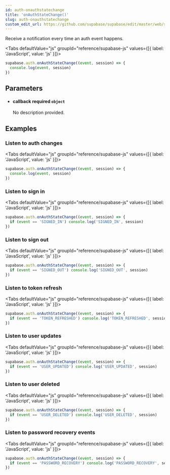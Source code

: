 ```yaml
---
id: auth-onauthstatechange
title: 'onAuthStateChange()'
slug: auth-onauthstatechange
custom_edit_url: https://github.com/supabase/supabase/edit/master/web/spec/supabase.yml
---
```



Receive a notification every time an auth event happens.

<Tabs
  defaultValue="js"
  groupId="reference/supabase-js"
  values={[{ label: 'JavaScript', value: 'js' }]}>

<TabItem value="js">

```js
supabase.auth.onAuthStateChange((event, session) => {
  console.log(event, session)
})
```

</TabItem>

</Tabs>

## Parameters

<ul className="method-list-group">
  
<li className="method-list-item">
  <h4 className="method-list-item-label">
    <span className="method-list-item-label-name">
      callback
    </span>
    <span className="method-list-item-label-badge required">
      required
    </span>
    <span className="method-list-item-validation">
      <code>object</code>
    </span>
  </h4>
  <div class="method-list-item-description">

No description provided.

  </div>
  
</li>

</ul>

## Examples

### Listen to auth changes

<Tabs
  defaultValue="js"
  groupId="reference/supabase-js"
  values={[{ label: 'JavaScript', value: 'js' }]}>

<TabItem value="js">

```js
supabase.auth.onAuthStateChange((event, session) => {
  console.log(event, session)
})
```

</TabItem>

</Tabs>

### Listen to sign in

<Tabs
  defaultValue="js"
  groupId="reference/supabase-js"
  values={[{ label: 'JavaScript', value: 'js' }]}>

<TabItem value="js">

```js
supabase.auth.onAuthStateChange((event, session) => {
  if (event == 'SIGNED_IN') console.log('SIGNED_IN', session)
})
```

</TabItem>

</Tabs>

### Listen to sign out

<Tabs
  defaultValue="js"
  groupId="reference/supabase-js"
  values={[{ label: 'JavaScript', value: 'js' }]}>

<TabItem value="js">

```js
supabase.auth.onAuthStateChange((event, session) => {
  if (event == 'SIGNED_OUT') console.log('SIGNED_OUT', session)
})
```

</TabItem>

</Tabs>

### Listen to token refresh

<Tabs
  defaultValue="js"
  groupId="reference/supabase-js"
  values={[{ label: 'JavaScript', value: 'js' }]}>

<TabItem value="js">

```js
supabase.auth.onAuthStateChange((event, session) => {
  if (event == 'TOKEN_REFRESHED') console.log('TOKEN_REFRESHED', session)
})
```

</TabItem>

</Tabs>

### Listen to user updates

<Tabs
  defaultValue="js"
  groupId="reference/supabase-js"
  values={[{ label: 'JavaScript', value: 'js' }]}>

<TabItem value="js">

```js
supabase.auth.onAuthStateChange((event, session) => {
  if (event == 'USER_UPDATED') console.log('USER_UPDATED', session)
})
```

</TabItem>

</Tabs>

### Listen to user deleted

<Tabs
  defaultValue="js"
  groupId="reference/supabase-js"
  values={[{ label: 'JavaScript', value: 'js' }]}>

<TabItem value="js">

```js
supabase.auth.onAuthStateChange((event, session) => {
  if (event == 'USER_DELETED') console.log('USER_DELETED', session)
})
```

</TabItem>

</Tabs>

### Listen to password recovery events

<Tabs
  defaultValue="js"
  groupId="reference/supabase-js"
  values={[{ label: 'JavaScript', value: 'js' }]}>

<TabItem value="js">

```js
supabase.auth.onAuthStateChange((event, session) => {
  if (event == 'PASSWORD_RECOVERY') console.log('PASSWORD_RECOVERY', session)
})
```

</TabItem>

</Tabs>
